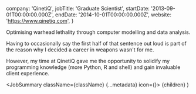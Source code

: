 
  company: 'QinetiQ',
  jobTitle: 'Graduate Scientist',
  startDate: '2013-09-01T00:00:00.000Z',
  endDate: '2014-10-01T00:00:00.000Z',
  website: 'https://www.qinetiq.com',
}

Optimising warhead lethality through computer modelling and data analysis.

Having to occasionally say the first half of that sentence out loud is part of the reason why I decided a career in weapons wasn't for me.

However, my time at QinetiQ gave me the opportunity to solidify my programming knowledge (more Python, R and shell) and gain invaluable client experience.

  <JobSummary className={className} {...metadata} icon={<Qinetiq />}>
    {children}
  </JobSummary>
)
